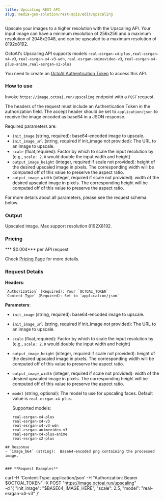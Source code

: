 ```yaml
---
title: Upscaling REST API
slug: media-gen-solution/rest-apis/edit/upscaling
---
```


Upscale your images to a higher resolution with the Upscaling API. Your input image can have a minimum resolution of 256x256 and a maximum resolution of 2048x2048, and can be upscaled to a maximum resolution of 8192x8192.                                                                                              

OctoAI's Upscaling API supports models `real-esrgan-x4-plus` ,`real-esrgan-x4-v3`, `real-esrgan-x4-v3-wdn`, `real-esrgan-animevideo-v3`, `real-esrgan-x4-plus-anime` ,`real-esrgan-x2-plus`

You need to create an [OctoAI Authentication Token](getting-started/how-to-create-octoai-access-token) to access this API.

### **How to use**

Invoke `https://image.octoai.run/upscaling` endpoint with a `POST` request.

The headers of the request must include an Authentication Token in the authorization field. The accept header should be set to `application/json` to receive the image encoded as base64 in a JSON response.

Required parameters are:
  - `init_image` (string, required):  base64-encoded image to upscale. 
  - `init_image_url` (string, required if init_image not provided): The URL to an image to upscale.
  - `scale` (float,required): Factor by which to scale the input resolution by (e.g., `scale: 2.0` would double the input width and height)  
  - `output_image_height` (integer, required if scale not provided): height of the desired upscaled image in pixels. The corresponding width will be computed off of this value to preserve the aspect ratio.  
  - `output_image_width` (integer, required if scale not provided): width of the desired upscaled image in pixels. The corresponding height will be computed off of this value to preserve the aspect ratio.

<Note>
    For more details about all parameters, please see the request schema below.
</Note>


### **Output**

Upscaled image. Max support resolution 8192X8192.

### **Pricing**

*** $0.004*** per API request

Check [Pricing Page](https://octo.ai/docs/getting-started/pricing-and-billing) for more details.

### **Request Details**

  **Headers**: 

    `Authorization` (Required): Your `OCTOAI_TOKEN`  
    `Content-Type` (Required): Set to `application/json`

  **Parameters**: 

  - `init_image` (string, required):  base64-encoded image to upscale. 
  - `init_image_url` (string, required if init_image not provided): The URL to an image to upscale.
  - `scale` (float,required): Factor by which to scale the input resolution by (e.g., `scale: 2.0` would double the input width and height)  
  - `output_image_height` (integer, required if scale not provided): height of the desired upscaled image in pixels. The corresponding width will be computed off of this value to preserve the aspect ratio.  
  - `output_image_width` (integer, required if scale not provided): width of the desired upscaled image in pixels. The corresponding height will be computed off of this value to preserve the aspect ratio.
  - `model` (string, optional): The model to use for upscaling faces. Default value is `real-esrgan-x4-plus`. 
  
    Supported models:  
      ```
      real-esrgan-x4-plus
      real-esrgan-x4-v3
      real-esrgan-x4-v3-wdn
      real-esrgan-animevideo-v3 
      real-esrgan-x4-plus-anime
      real-esrgan-x2-plus
  ```
## Response
  - `image_b64` (string):  Base64-encoded png containing the processed image.


### **Request Examples**
```
curl -H 'Content-Type: application/json' -H "Authorization: Bearer $OCTOAI_TOKEN" -X POST "https://image.octoai.run/upscaling" \
    -d '{
        "init_image": "$BASE64_IMAGE_HERE",
        "scale": 2.5,
        "model": "real-esrgan-x4-v3"
    }'
```


